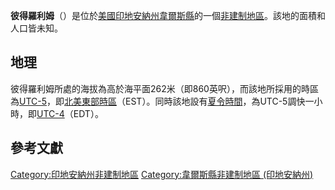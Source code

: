 {{noteTA
|G1=USState
|G2=地名
|G3=Unit
}}
{{Infobox settlement
|official_name            = 彼得羅利姆
|native_name = Petroleum
|settlement_type          = [[非建制地區|非建制地區]]
|image_skyline            = Petroleum, Indiana.jpg
|imagesize                = 250px
|image_map                = 
|mapsize                  = 
|pushpin_map              = USA Indiana
|pushpin_label            = 彼得羅利姆
|pushpin_label_position   = top
|pushpin_map_caption      = 彼得羅利姆在印地安納州的位置
|subdivision_type         = [[世界政區索引|國家]]
|subdivision_type1        = [[美国州份|州份]]
|subdivision_type2        = [[印地安納州行政区划|縣]]
|subdivision_name         = [[美国|美国]]
|subdivision_name1        = [[印地安納州|印地安納州]]
|subdivision_name2        = [[韋爾斯縣_(印地安納州)|韋爾斯縣]]
|elevation_ft             = 860
|elevation_m              = 262
|area_total_km2           = 
|area_total_sq_mi         = 
|area_land_km2            = 
|area_land_sq_mi          = 
|area_water_km2           = 
|area_water_sq_mi         = 
|population_as_of         = 2010
|population_footnotes     = 
|population_total         = 
|population_metro         = 
|population_density_km2   = auto
|population_density_sq_mi = auto
|timezone                 = [[北美东部时区|北美东部时区]]
|utc_offset               = -5
|coordinates              = {{coord|40|36|41|N|85|09|03|W|display=inline,title}}
| coor_pinpoint           = 
| coordinates_footnotes   = 
|timezone_DST             = EDT
|utc_offset_DST           = -4
|postal_code_type         = [[美國郵區編號|郵區編號]]
|postal_code              = 46778
|area_code                = {{link-en|电话区号765|Area code 765|765}}
|blank_name = [[地名信息系统|GNIS ID]]
|blank_info = 441064<ref name="GNIS">{{cite gnis|441064|Petroleum}}</ref>
}}
'''彼得羅利姆'''（{{lang-en|Petroleum}}）是位於[[美國|美國]][[印地安納州|印地安納州]][[韋爾斯縣_(印地安納州)|韋爾斯縣]]的一個[[非建制地區|非建制地區]]。該地的面積和人口皆未知。

== 地理 ==
彼得羅利姆所處的海拔為高於海平面262米（即860英呎），而該地所採用的時區為[[UTC-5|UTC-5]]，即[[北美東部時區|北美東部時區]]（EST）。同時該地設有[[夏令時間|夏令時間]]，為UTC-5調快一小時，即[[UTC-4|UTC-4]]（EDT）。

== 參考文獻 ==
{{reflist}}

{{韋爾斯縣 (印地安納州)}}

{{DEFAULTSORT:Petroleum}}
[[Category:印地安納州非建制地區|Category:印地安納州非建制地區]]
[[Category:韋爾斯縣非建制地區_(印地安納州)|Category:韋爾斯縣非建制地區 (印地安納州)]]

{{Indiana-geo-stub}}